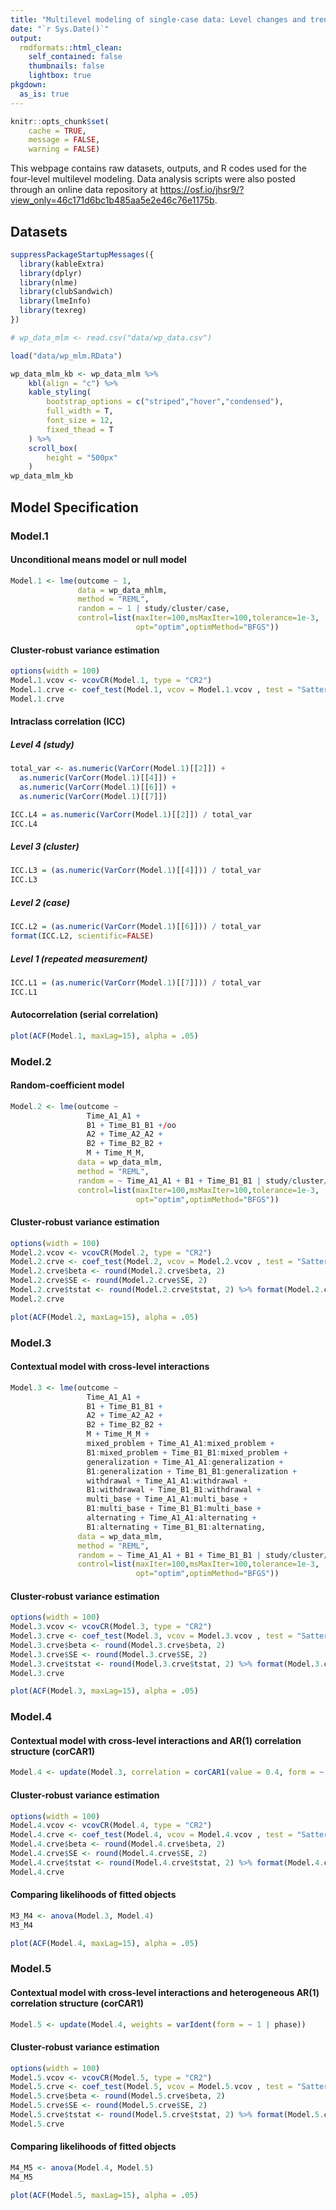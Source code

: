 ```yaml
---
title: "Multilevel modeling of single-case data: Level changes and trends during phases moderated by complexity of outcome measures and single-case experimental designs"
date: "`r Sys.Date()`"
output:
  rmdformats::html_clean:
    self_contained: false
    thumbnails: false
    lightbox: true
pkgdown:
  as_is: true    
---
```


```r
knitr::opts_chunk$set(
    cache = TRUE,
    message = FALSE, 
    warning = FALSE)
```

This webpage contains raw datasets, outputs, and R codes used for the four-level multilevel modeling. Data analysis scripts were also posted through an online data repository at <https://osf.io/jhsr9/?view_only=46c171d6bc1b485aa5e2e46c76e1175b>.

## Datasets {.tabset}

```r
suppressPackageStartupMessages({
  library(kableExtra)
  library(dplyr)
  library(nlme)
  library(clubSandwich)
  library(lmeInfo)
  library(texreg)
})

# wp_data_mlm <- read.csv("data/wp_data.csv")

load("data/wp_mlm.RData")

wp_data_mlm_kb <- wp_data_mlm %>%
    kbl(align = "c") %>% 
    kable_styling(
        bootstrap_options = c("striped","hover","condensed"),
        full_width = T,
        font_size = 12,
        fixed_thead = T
    ) %>% 
    scroll_box(
        height = "500px"
    )
wp_data_mlm_kb
```

## Model Specification {.tabset}

### Model.1 

#### **Unconditional means model or null model** 

```r
Model.1 <- lme(outcome ~ 1,
               data = wp_data_mhlm,
               method = "REML",
               random = ~ 1 | study/cluster/case,
               control=list(maxIter=100,msMaxIter=100,tolerance=1e-3,
                            opt="optim",optimMethod="BFGS"))
```

#### **Cluster-robust variance estimation** 

```r
options(width = 100)
Model.1.vcov <- vcovCR(Model.1, type = "CR2")
Model.1.crve <- coef_test(Model.1, vcov = Model.1.vcov , test = "Satterthwaite")
Model.1.crve
```

#### **Intraclass correlation (ICC)** 

##### Level 4 (study) 

```r
total_var <- as.numeric(VarCorr(Model.1)[[2]]) +
  as.numeric(VarCorr(Model.1)[[4]]) +
  as.numeric(VarCorr(Model.1)[[6]]) +
  as.numeric(VarCorr(Model.1)[[7]]) 

ICC.L4 = as.numeric(VarCorr(Model.1)[[2]]) / total_var
ICC.L4
```

##### Level 3 (cluster) 

```r
ICC.L3 = (as.numeric(VarCorr(Model.1)[[4]])) / total_var
ICC.L3
```

##### Level 2 (case) 

```r
ICC.L2 = (as.numeric(VarCorr(Model.1)[[6]])) / total_var
format(ICC.L2, scientific=FALSE)
```

##### Level 1 (repeated measurement) 

```r
ICC.L1 = (as.numeric(VarCorr(Model.1)[[7]])) / total_var
ICC.L1
```

#### **Autocorrelation (serial correlation)**

```r
plot(ACF(Model.1, maxLag=15), alpha = .05)
```

### Model.2 

#### **Random-coefficient model**

```r
Model.2 <- lme(outcome ~
                 Time_A1_A1 +
                 B1 + Time_B1_B1 +/oo
                 A2 + Time_A2_A2 +
                 B2 + Time_B2_B2 +
                 M + Time_M_M,
               data = wp_data_mlm,
               method = "REML",
               random = ~ Time_A1_A1 + B1 + Time_B1_B1 | study/cluster/case,
               control=list(maxIter=100,msMaxIter=100,tolerance=1e-3,
                            opt="optim",optimMethod="BFGS"))

```

#### **Cluster-robust variance estimation** 

```r
options(width = 100)
Model.2.vcov <- vcovCR(Model.2, type = "CR2")
Model.2.crve <- coef_test(Model.2, vcov = Model.2.vcov , test = "Satterthwaite")
Model.2.crve$beta <- round(Model.2.crve$beta, 2)
Model.2.crve$SE <- round(Model.2.crve$SE, 2)
Model.2.crve$tstat <- round(Model.2.crve$tstat, 2) %>% format(Model.2.crve$tstat, scientific = FALSE)
Model.2.crve 
```
```r
plot(ACF(Model.2, maxLag=15), alpha = .05)
```

### Model.3

#### **Contextual model with cross-level interactions**

```r
Model.3 <- lme(outcome ~
                 Time_A1_A1 +
                 B1 + Time_B1_B1 +
                 A2 + Time_A2_A2 +
                 B2 + Time_B2_B2 +
                 M + Time_M_M +
                 mixed_problem + Time_A1_A1:mixed_problem +
                 B1:mixed_problem + Time_B1_B1:mixed_problem +
                 generalization + Time_A1_A1:generalization +
                 B1:generalization + Time_B1_B1:generalization +
                 withdrawal + Time_A1_A1:withdrawal +
                 B1:withdrawal + Time_B1_B1:withdrawal +
                 multi_base + Time_A1_A1:multi_base +
                 B1:multi_base + Time_B1_B1:multi_base +
                 alternating + Time_A1_A1:alternating +
                 B1:alternating + Time_B1_B1:alternating,
               data = wp_data_mlm,
               method = "REML",
               random = ~ Time_A1_A1 + B1 + Time_B1_B1 | study/cluster/case,
               control=list(maxIter=100,msMaxIter=100,tolerance=1e-3,
                            opt="optim",optimMethod="BFGS"))

```

#### **Cluster-robust variance estimation**

```r
options(width = 100)
Model.3.vcov <- vcovCR(Model.3, type = "CR2")
Model.3.crve <- coef_test(Model.3, vcov = Model.3.vcov , test = "Satterthwaite")
Model.3.crve$beta <- round(Model.3.crve$beta, 2)
Model.3.crve$SE <- round(Model.3.crve$SE, 2)
Model.3.crve$tstat <- round(Model.3.crve$tstat, 2) %>% format(Model.3.crve$tstat, scientific = FALSE)
Model.3.crve 
```
```r
plot(ACF(Model.3, maxLag=15), alpha = .05)
```

### Model.4

#### **Contextual model with cross-level interactions and AR(1) correlation structure (corCAR1)** 

```r
Model.4 <- update(Model.3, correlation = corCAR1(value = 0.4, form = ~ session | study/cluster/case))
```

#### **Cluster-robust variance estimation** 

```r
options(width = 100)
Model.4.vcov <- vcovCR(Model.4, type = "CR2")
Model.4.crve <- coef_test(Model.4, vcov = Model.4.vcov , test = "Satterthwaite")
Model.4.crve$beta <- round(Model.4.crve$beta, 2)
Model.4.crve$SE <- round(Model.4.crve$SE, 2)
Model.4.crve$tstat <- round(Model.4.crve$tstat, 2) %>% format(Model.4.crve$tstat, scientific = FALSE)
Model.4.crve 
```

#### **Comparing likelihoods of fitted objects**

```r
M3_M4 <- anova(Model.3, Model.4)
M3_M4
```

```r
plot(ACF(Model.4, maxLag=15), alpha = .05)
```

### Model.5

#### **Contextual model with cross-level interactions and heterogeneous AR(1) correlation structure (corCAR1)** 

```r
Model.5 <- update(Model.4, weights = varIdent(form = ~ 1 | phase))
```

#### **Cluster-robust variance estimation** 

```r
options(width = 100)
Model.5.vcov <- vcovCR(Model.5, type = "CR2")
Model.5.crve <- coef_test(Model.5, vcov = Model.5.vcov , test = "Satterthwaite")
Model.5.crve$beta <- round(Model.5.crve$beta, 2)
Model.5.crve$SE <- round(Model.5.crve$SE, 2)
Model.5.crve$tstat <- round(Model.5.crve$tstat, 2) %>% format(Model.5.crve$tstat, scientific = FALSE)
Model.5.crve 
```

#### **Comparing likelihoods of fitted objects**

```r
M4_M5 <- anova(Model.4, Model.5)
M4_M5
```

```r
plot(ACF(Model.5, maxLag=15), alpha = .05)
```
